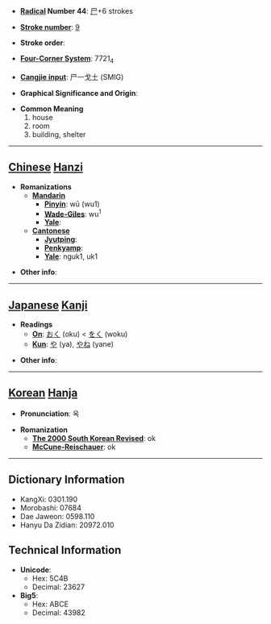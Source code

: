 * '''[[Wiktionary:Chinese radical index| Radical]] Number 44''': [[Wiktionary:Chinese radical index 尸|尸]]+6 strokes

* '''[[Wiktionary:Chinese total strokes index|Stroke number]]''': [[Wiktionary:Chinese total strokes index 9|9]]

* '''Stroke order''': 

* '''[[Wiktionary:Chinese four corner index|Four-Corner System]]''': 7721<sub>4</sub>

* '''[[Wiktionary:Chinese Cangjie index|Cangjie input]]''': 尸一戈土 (SMIG)

* '''Graphical Significance and Origin''': 

* '''Common Meaning'''
*#house
*# room
*# building, shelter


----

== [[Chinese]] [[Hanzi]] ==

* '''Romanizations'''
** '''[[Mandarin]]'''
*** '''[[Pinyin]]''': wū (wu1)
*** '''[[Wade-Giles]]''': wu<sup>1</sup>
*** '''[[Yale]]''': 
** '''[[Cantonese]]'''
*** '''[[Jyutping]]''':
*** '''[[Penkyamp]]''': 
*** '''[[Yale]]''': nguk1, uk1

* '''Other info''': 

----

== [[Japanese]] [[Kanji]] ==

* '''Readings'''
** '''[[On]]''': [[おく]] (oku) < [[をく]] (woku)
** '''[[Kun]]''': [[や]] (ya), [[やね]] (yane)

* '''Other info''':  

----

== [[Korean]] [[Hanja]] ==

* '''Pronunciation''': 옥

* '''Romanization'''
** '''[[The 2000 South Korean Revised Romanization|The 2000 South Korean Revised]]''': ok
** '''[[McCune-Reischauer]]''': ok

----

== Dictionary Information ==

* KangXi: 0301.190
* Morobashi: 07684
* Dae Jaweon: 0598.110
* Hanyu Da Zidian: 20972.010

== Technical Information ==

* '''Unicode''':
** Hex: 5C4B
** Decimal: 23627
* '''Big5''':
** Hex: ABCE
** Decimal: 43982